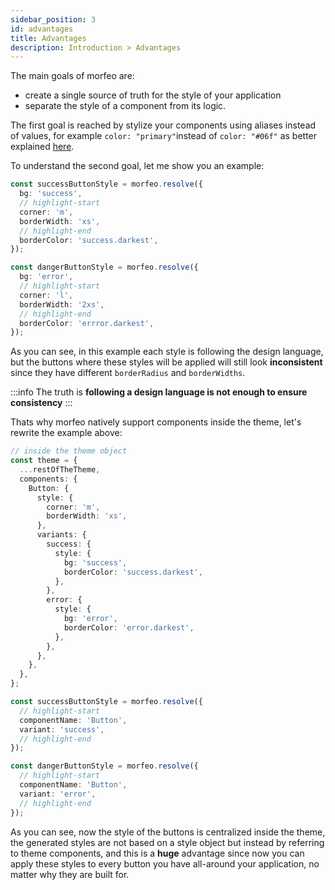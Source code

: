 ```yaml
---
sidebar_position: 3
id: advantages
title: Advantages
description: Introduction > Advantages
---
```


The main goals of morfeo are:

- create a single source of truth for the style of your application
- separate the style of a component from its logic.

The first goal is reached by stylize your components using aliases instead of values, for example `color: "primary"`instead of `color: "#06f"` as better explained [here](../Features/single-source-of-truth.mdx).

To understand the second goal, let me show you an example:

```typescript
const successButtonStyle = morfeo.resolve({
  bg: 'success',
  // highlight-start
  corner: 'm',
  borderWidth: 'xs',
  // highlight-end
  borderColor: 'success.darkest',
});

const dangerButtonStyle = morfeo.resolve({
  bg: 'error',
  // highlight-start
  corner: 'l',
  borderWidth: '2xs',
  // highlight-end
  borderColor: 'errror.darkest',
});
```

As you can see, in this example each style is following the design language, but the buttons where these styles will be applied will still look **inconsistent** since they have different `borderRadius` and `borderWidths`.

:::info The truth is
**following a design language is not enough to ensure consistency**
:::

Thats why morfeo natively support components inside the theme, let's rewrite the example above:

```typescript
// inside the theme object
const theme = {
  ...restOfTheTheme,
  components: {
    Button: {
      style: {
        corner: 'm',
        borderWidth: 'xs',
      },
      variants: {
        success: {
          style: {
            bg: 'success',
            borderColor: 'success.darkest',
          },
        },
        error: {
          style: {
            bg: 'error',
            borderColor: 'error.darkest',
          },
        },
      },
    },
  },
};

const successButtonStyle = morfeo.resolve({
  // highlight-start
  componentName: 'Button',
  variant: 'success',
  // highlight-end
});

const dangerButtonStyle = morfeo.resolve({
  // highlight-start
  componentName: 'Button',
  variant: 'error',
  // highlight-end
});
```

As you can see, now the style of the buttons is centralized inside the theme, the generated styles are not based on a style object but instead by referring to theme components, and this is a **huge** advantage since now you can apply these styles to every button you have all-around your application, no matter why they are built for.

